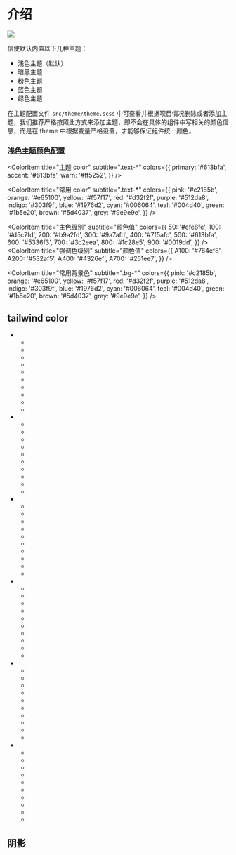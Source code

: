 
<Meta title="主题/主题颜色" id="themeConfig" />

# 介绍

<img src="/assets/storybook/assets/builder.png" />

信使默认内置以下几种主题：

- 浅色主题（默认）
- 暗黑主题
- 粉色主题
- 蓝色主题
- 绿色主题

在主题配置文件 `src/theme/theme.scss` 中可查看并根据项目情况删除或者添加主题，我们推荐严格按照此方式来添加主题，即不会在具体的组件中写相关的颜色信息，而是在 theme 中根据变量严格设置，才能够保证组件统一颜色。

### 浅色主题颜色配置

<ColorPalette>
<ColorItem
    title="主题色"
    subtitle="颜色"
    colors={{
      '文本': "rgba(0,0,0,.75)",
      '主色 Primary': "#613bfa",
      '强调色 Accent': "#613bfa",
      '警告色 Wran': "#ff5252"
    }}
  />

<ColorItem
  title="主题 color"
  subtitle=".text-*"
  colors={{
    primary: '#613bfa',
    accent: '#613bfa',
    warn: '#ff5252',
  }}
/>

<ColorItem
  title="常用 color"
  subtitle=".text-*"
  colors={{
    pink: '#c2185b',
    orange: '#e65100',
    yellow: '#f57f17',
    red: '#d32f2f',
    purple: '#512da8',
    indigo: '#303f9f',
    blue: '#1976d2',
    cyan: '#006064',
    teal: '#004d40',
    green: '#1b5e20',
    brown: '#5d4037',
    grey: '#9e9e9e',
  }}
/>

<ColorItem
  title="主色级别"
  subtitle="颜色值"
  colors={{
    50: '#efe8fe',
    100: '#d5c7fd',
    200: '#b9a2fd',
    300: '#9a7afd',
    400: '#7f5afc',
    500: '#613bfa',
    600: '#5336f3',
    700: '#3c2eea',
    800: '#1c28e5',
    900: '#0019dd',
  }}
/>
<ColorItem
  title="强调色级别"
  subtitle="颜色值"
  colors={{
    A100: '#764ef8',
    A200: '#532af5',
    A400: '#4326ef',
    A700: '#251ee7',
  }}
/>

<ColorItem
  title="常用背景色"
  subtitle=".bg-*"
  colors={{
    pink: '#c2185b',
    orange: '#e65100',
    yellow: '#f57f17',
    red: '#d32f2f',
    purple: '#512da8',
    indigo: '#303f9f',
    blue: '#1976d2',
    cyan: '#006064',
    teal: '#004d40',
    green: '#1b5e20',
    brown: '#5d4037',
    grey: '#9e9e9e',
  }}
/>

</ColorPalette>

## tailwind color

<ul class="space-y-2">
  <li>
    <ul class="grid grid-cols-10 h-7">
      <li class="bg-red-50"></li>
      <li class="bg-red-100"></li>
      <li class="bg-red-200"></li>
      <li class="bg-red-300"></li>
      <li class="bg-red-400"></li>
      <li class="bg-red-500"></li>
      <li class="bg-red-600"></li>
      <li class="bg-red-700"></li>
      <li class="bg-red-800"></li>
      <li class="bg-red-900"></li>
    </ul>
  </li>
  <li>
    <ul class="grid grid-cols-10 h-7">
      <li class="bg-yellow-50"></li>
      <li class="bg-yellow-100"></li>
      <li class="bg-yellow-200"></li>
      <li class="bg-yellow-300"></li>
      <li class="bg-yellow-400"></li>
      <li class="bg-yellow-500"></li>
      <li class="bg-yellow-600"></li>
      <li class="bg-yellow-700"></li>
      <li class="bg-yellow-800"></li>
      <li class="bg-yellow-900"></li>
    </ul>
  </li>
  <li>
    <ul class="grid grid-cols-10 h-7">
      <li class="bg-green-50"></li>
      <li class="bg-green-100"></li>
      <li class="bg-green-200"></li>
      <li class="bg-green-300"></li>
      <li class="bg-green-400"></li>
      <li class="bg-green-500"></li>
      <li class="bg-green-600"></li>
      <li class="bg-green-700"></li>
      <li class="bg-green-800"></li>
      <li class="bg-green-900"></li>
    </ul>
  </li>
  <li>
    <ul class="grid grid-cols-10 h-7">
      <li class="bg-blue-50"></li>
      <li class="bg-blue-100"></li>
      <li class="bg-blue-200"></li>
      <li class="bg-blue-300"></li>
      <li class="bg-blue-400"></li>
      <li class="bg-blue-500"></li>
      <li class="bg-blue-600"></li>
      <li class="bg-blue-700"></li>
      <li class="bg-blue-800"></li>
      <li class="bg-blue-900"></li>
    </ul>
  </li>
  <li>
    <ul class="grid grid-cols-10 h-7">
      <li class="bg-purple-50"></li>
      <li class="bg-purple-100"></li>
      <li class="bg-purple-200"></li>
      <li class="bg-purple-300"></li>
      <li class="bg-purple-400"></li>
      <li class="bg-purple-500"></li>
      <li class="bg-purple-600"></li>
      <li class="bg-purple-700"></li>
      <li class="bg-purple-800"></li>
      <li class="bg-purple-900"></li>
    </ul>
  </li>
  <li>
    <ul class="grid grid-cols-10 h-7">
      <li class="bg-pink-50"></li>
      <li class="bg-pink-100"></li>
      <li class="bg-pink-200"></li>
      <li class="bg-pink-300"></li>
      <li class="bg-pink-400"></li>
      <li class="bg-pink-500"></li>
      <li class="bg-pink-600"></li>
      <li class="bg-pink-700"></li>
      <li class="bg-pink-800"></li>
      <li class="bg-pink-900"></li>
    </ul>
  </li>
</ul>

## 阴影

<div class="grid grid-cols-2 gap-4">
  <div>
    <div class="shadow-sm bg-white rounded-lg h-18"></div>
  </div>
  <div>
    <div class="shadow bg-white rounded-lg h-18"></div>
  </div>
  <div>
    <div class="shadow-md bg-white rounded-lg h-18"></div>
  </div>
  <div>
    <div class="shadow-lg bg-white rounded-lg h-18"></div>
  </div>
  <div>
    <div class="shadow-xl bg-white rounded-lg h-18"></div>
  </div>
  <div>
    <div class="shadow-2xl bg-white rounded-lg h-18"></div>
  </div>
</div>
